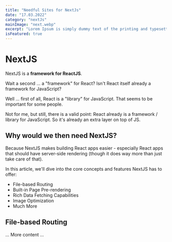 ```yaml
---
title: "Needful Sites for NextJs"
date: "17.03.2022"
category: "nextJs"
mainImage: "next.webp"
excerpt: "Lorem Ipsum is simply dummy text of the printing and typesetting industry"
isFeatured: true
---
```



# NextJS

NextJS is a **framework for ReactJS**.

<PageSection title="My page section">
  <Badge name="my badge" containerClr="#000" textClr="#fff" />
</PageSection>

Wait a second ... a "framework" for React? Isn't React itself already a framework for JavaScript?

Well ... first of all, React is a "library" for JavaScript. That seems to be important for some people.

Not for me, but still, there is a valid point: React already is a framework / library for JavaScript. So it's already an extra layer on top of JS.

## Why would we then need NextJS?

Because NextJS makes building React apps easier - especially React apps that should have server-side rendering (though it does way more than just take care of that).

In this article, we'll dive into the core concepts and features NextJS has to offer:

- File-based Routing
- Built-in Page Pre-rendering
- Rich Data Fetching Capabilities
- Image Optimization
- Much More

## File-based Routing

... More content ...
